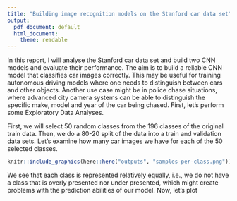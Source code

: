 ```yaml
---
title: "Building image recognition models on the Stanford car data set"
output:
  pdf_document: default
  html_document:
    theme: readable
---
```


In this report, I will analyse the Stanford car data set and build two CNN models and
evaluate their performance. The aim is to build a reliable CNN model that classifies car
images correctly. This may be useful for training autonomous driving models where one 
needs to distinguish between cars and other objects. Another use case might be in police chase situations, where advanced city camera systems can be able to distinguish the specific make, model and year of the car being chased. First, let's perform some Exploratory Data Analyses.\

First, we will select 50 random classes from the 196 classes of the original train data. Then, we do a 80-20 split of the data into a train and validation data sets. Let's examine how many car images we have for each of the 50 selected classes.\

```r
knitr::include_graphics(here::here("outputs", "samples-per-class.png"))
```

We see that each class is represented relatively equally, i.e., we do not have a class that
is overly presented nor under presented, which might create problems with the prediction abilities of our model. Now, let's plot 






